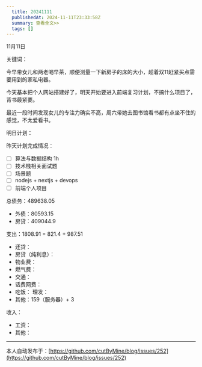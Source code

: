 ```yaml
---
  title: 20241111
  publishedAt: 2024-11-11T23:33:58Z
  summary: 查看全文>>
  tags: []
---
```


11月11日 

关键词：

今早带女儿和两老喝早茶，顺便测量一下新房子的床的大小，趁着双11赶紧买点需要用到的家私电器。

今天基本把个人网站搭建好了，明天开始要进入前端复习计划，不搞什么项目了，背书最紧要。

最近一段时间发现女儿的专注力确实不高，周六带她去图书馆看书都有点坐不住的感觉，不太爱看书。

明日计划：


昨天计划完成情况：

- [ ] 算法与数据结构  1h
- [ ] 技术栈相关面试题
- [ ] 场景题
- [ ] nodejs + nextjs + devops
- [ ] 前端个人项目

总债务：489638.05
- 外债：80593.15
- 房贷：409044.9

支出：1808.91 = 821.4 + 987.51
- 还贷：
- 房贷（纯利息）：
- 物业费：
- 燃气费：
- 交通：
- 话费网费：
- 吃饭：
 理发：
- 其他：159（服务器）+ 3

收入：
- 工资：
- 其他：


---
本人自动发布于：[https://github.com/cutByMine/blog/issues/252](https://github.com/cutByMine/blog/issues/252)
